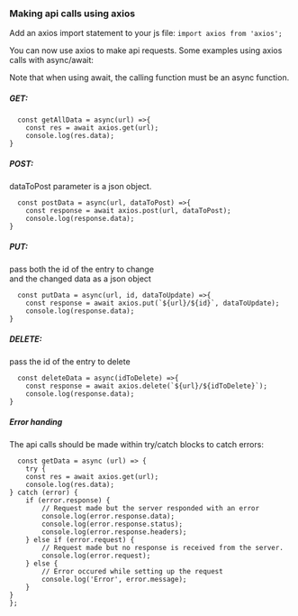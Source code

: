 ### Making api calls using axios

Add an axios import statement to your js file:
`import axios from 'axios';`

You can now use axios to make api requests.
Some examples using axios calls with async/await:

Note that when using await, the calling function must be an async function.

##### GET:

```
  const getAllData = async(url) =>{
    const res = await axios.get(url);
    console.log(res.data);
}
```

##### POST:

dataToPost parameter is a json object.

```
  const postData = async(url, dataToPost) =>{
    const response = await axios.post(url, dataToPost);
    console.log(response.data);
}
```

##### PUT:

pass both the id of the entry to change  
and the changed data as a json object

```
  const putData = async(url, id, dataToUpdate) =>{
    const response = await axios.put(`${url}/${id}`, dataToUpdate);
    console.log(response.data);
}
```

##### DELETE:

pass the id of the entry to delete

```
  const deleteData = async(idToDelete) =>{
	const response = await axios.delete(`${url}/${idToDelete}`);
	console.log(response.data);
}
```

##### Error handing

The api calls should be made within try/catch blocks to catch errors:

```
  const getData = async (url) => {
	try {
	const res = await axios.get(url);
	console.log(res.data);
} catch (error) {
	if (error.response) {
		// Request made but the server responded with an error
		console.log(error.response.data);
		console.log(error.response.status);
		console.log(error.response.headers);
	} else if (error.request) {
		// Request made but no response is received from the server.
		console.log(error.request);
	} else {
		// Error occured while setting up the request
		console.log('Error', error.message);
	}
}
};
```
